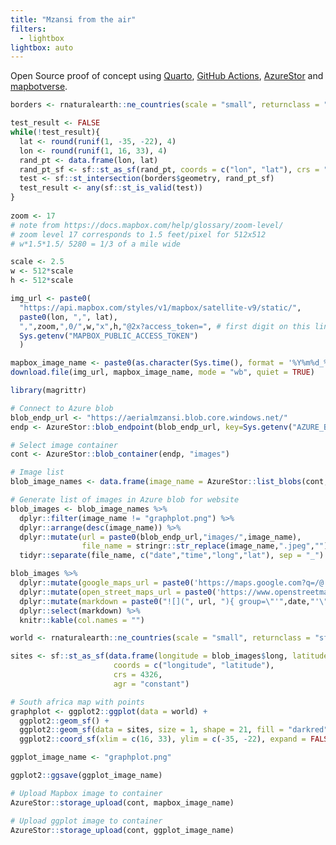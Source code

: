 ```yaml
---
title: "Mzansi from the air"
filters:
  - lightbox
lightbox: auto
---
```


Open Source proof of concept using [Quarto](https://quarto.org/), [GitHub Actions](https://github.com/features/actions), [AzureStor](https://cran.r-project.org/web/packages/AzureStor/index.html) and [mapbotverse](https://mobile.twitter.com/i/lists/1492559073287581707).

```r
borders <- rnaturalearth::ne_countries(scale = "small", returnclass = "sf", country = "south africa")

test_result <- FALSE
while(!test_result){
  lat <- round(runif(1, -35, -22), 4)
  lon <- round(runif(1, 16, 33), 4)
  rand_pt <- data.frame(lon, lat) 
  rand_pt_sf <- sf::st_as_sf(rand_pt, coords = c("lon", "lat"), crs = "+proj=longlat +datum=WGS84 +no_defs")
  test <- sf::st_intersection(borders$geometry, rand_pt_sf)
  test_result <- any(sf::st_is_valid(test))
}
  
zoom <- 17
# note from https://docs.mapbox.com/help/glossary/zoom-level/
# zoom level 17 corresponds to 1.5 feet/pixel for 512x512
# w*1.5*1.5/ 5280 = 1/3 of a mile wide

scale <- 2.5
w <- 512*scale
h <- 512*scale
```

```r
img_url <- paste0(
  "https://api.mapbox.com/styles/v1/mapbox/satellite-v9/static/",
  paste0(lon, ",", lat),
  ",",zoom,",0/",w,"x",h,"@2x?access_token=", # first digit on this line is zoom level (between 0 and 22)
  Sys.getenv("MAPBOX_PUBLIC_ACCESS_TOKEN")
  )

mapbox_image_name <- paste0(as.character(Sys.time(), format = '%Y%m%d_%H%M'),"_",lon,"_",lat,".jpeg")
download.file(img_url, mapbox_image_name, mode = "wb", quiet = TRUE)
```

```r
library(magrittr)

# Connect to Azure blob
blob_endp_url <- "https://aerialmzansi.blob.core.windows.net/"
endp <- AzureStor::blob_endpoint(blob_endp_url, key=Sys.getenv("AZURE_BLOB_ACCESS_KEY"))

# Select image container
cont <- AzureStor::blob_container(endp, "images")

# Image list
blob_image_names <- data.frame(image_name = AzureStor::list_blobs(cont, info="name"))

# Generate list of images in Azure blob for website
blob_images <- blob_image_names %>% 
  dplyr::filter(image_name != "graphplot.png") %>% 
  dplyr::arrange(desc(image_name)) %>% 
  dplyr::mutate(url = paste0(blob_endp_url,"images/",image_name),
                file_name = stringr::str_replace(image_name,".jpeg","")) %>%
  tidyr::separate(file_name, c("date","time","long","lat"), sep = "_")
```

```r
blob_images %>% 
  dplyr::mutate(google_maps_url = paste0('https://maps.google.com?q=/@', lat, ',', long)) %>% 
  dplyr::mutate(open_street_maps_url = paste0('https://www.openstreetmap.org/#map=17/', lat, '/', long)) %>% 
  dplyr::mutate(markdown = paste0("![](", url, "){ group=\"'",date,"'\" description=\"[Google Maps](", google_maps_url, ") [Open Street Maps](", open_street_maps_url, ") Generated ",date," ",time," \"}")) %>% 
  dplyr::select(markdown) %>% 
  knitr::kable(col.names = "")
```

```r
world <- rnaturalearth::ne_countries(scale = "small", returnclass = "sf", country = "South Africa")

sites <- sf::st_as_sf(data.frame(longitude = blob_images$long, latitude = blob_images$lat),
                       coords = c("longitude", "latitude"), 
                       crs = 4326,
                       agr = "constant")

# South africa map with points
graphplot <- ggplot2::ggplot(data = world) +
  ggplot2::geom_sf() +
  ggplot2::geom_sf(data = sites, size = 1, shape = 21, fill = "darkred") +
  ggplot2::coord_sf(xlim = c(16, 33), ylim = c(-35, -22), expand = FALSE)

ggplot_image_name <- "graphplot.png"

ggplot2::ggsave(ggplot_image_name)
```

```r
# Upload Mapbox image to container
AzureStor::storage_upload(cont, mapbox_image_name)

# Upload ggplot image to container
AzureStor::storage_upload(cont, ggplot_image_name)
```
